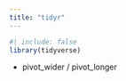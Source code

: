 ```yaml
---
title: "tidyr"
---
```


```r
#| include: false
library(tidyverse)
```

- pivot_wider / pivot_longer
